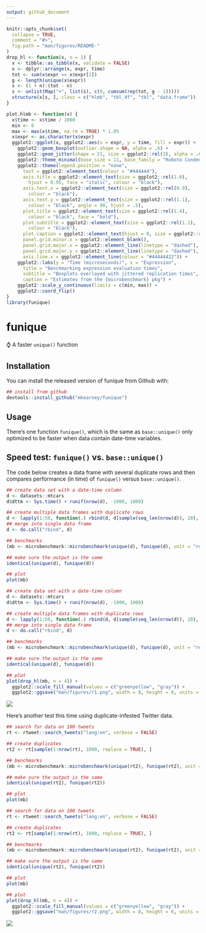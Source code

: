 ```yaml
---
output: github_document
---
```


<!-- README.md is generated from README.Rmd. Please edit that file -->

```r
knitr::opts_chunk$set(
  collapse = TRUE,
  comment = "#>",
  fig.path = "man/figures/README-"
)
drop_hl <- function(x, n = 1) {
  x <- tibble::as_tibble(x, validate = FALSE)
  x <- dplyr::arrange(x, expr, time)
  tot <- sum(x$expr == x$expr[1])
  g <- length(unique(x$expr))
  s <- (1 + n):(tot - n)
  s <- unlist(Map("+", list(s), c(0, cumsum(rep(tot, g - 1)))))
  structure(x[s, ], class = c("hlmb", "tbl_df", "tbl", "data.frame"))
}

plot.hlmb <- function(x) {
  x$time <- x$time / 1000
  min <- 0
  max <- max(x$time, na.rm = TRUE) * 1.05
  x$expr <- as.character(x$expr)
  ggplot2::ggplot(x, ggplot2::aes(x = expr, y = time, fill = expr)) +
    ggplot2::geom_boxplot(outlier.shape = NA, alpha = .6) +
    ggplot2::geom_jitter(shape = 21, size = ggplot2::rel(3), alpha = .6) +
    ggplot2::theme_minimal(base_size = 11, base_family = "Roboto Condensed") +
    ggplot2::theme(legend.position = "none",
      text = ggplot2::element_text(colour = "#444444"),
      axis.title = ggplot2::element_text(size = ggplot2::rel(1.0),
        hjust = 0.95, face = "italic", colour = "black"),
      axis.text.x = ggplot2::element_text(size = ggplot2::rel(0.9),
        colour = "black"),
      axis.text.y = ggplot2::element_text(size = ggplot2::rel(1.1),
        colour = "black", angle = 90, hjust = .5),
      plot.title = ggplot2::element_text(size = ggplot2::rel(1.4),
        colour = "black", face = "bold"),
      plot.subtitle = ggplot2::element_text(size = ggplot2::rel(1.1),
        colour = "black"),
      plot.caption = ggplot2::element_text(hjust = 0, size = ggplot2::rel(.95)),
      panel.grid.minor.x = ggplot2::element_blank(),
      panel.grid.major.x = ggplot2::element_line(linetype = "dashed"),
      panel.grid.major.y = ggplot2::element_line(linetype = "dashed"),
      axis.line.x = ggplot2::element_line(colour = "#44444422")) +
    ggplot2::labs(y = "Time (microseconds)", x = "Expression",
      title = "Benchmarking expression evaluation times",
      subtitle = "Boxplots overlayed with jittered replication times",
      caption = "Estimates from the {microbenchmark} pkg") +
    ggplot2::scale_y_continuous(limits = c(min, max)) +
    ggplot2::coord_flip()
}
library(funique)
```
# funique

⌚️ A faster `unique()` function

## Installation

You can install the released version of funique from Github with:

``` r
## install from github
devtools::install_github("mkearney/funique")
```

## Usage

There's one function `funique()`, which is the same as `base::unique()` only optimized to be faster when data contain date-time variables.

## Speed test: `funique()` vs. `base::unique()`

The code below creates a data frame with several duplicate rows and then compares performance (in time) of `funique()` versus `base::unique()`.

```r
## create data set with a date-time column
d <- datasets::mtcars
d$dttm <- Sys.time() + runif(nrow(d), -1000, 1000)

## create multiple data frames with duplicate rows
d <- lapply(1:50, function(.) rbind(d, d[sample(seq_len(nrow(d)), 20), ]))
## merge into single data frame
d <- do.call("rbind", d)

## benchmarks
(mb <- microbenchmark::microbenchmark(unique(d), funique(d), unit = "relative"))

## make sure the output is the same
identical(unique(d), funique(d))

## plot
plot(mb)
```

```r
## create data set with a date-time column
d <- datasets::mtcars
d$dttm <- Sys.time() + runif(nrow(d), -1000, 1000)

## create multiple data frames with duplicate rows
d <- lapply(1:50, function(.) rbind(d, d[sample(seq_len(nrow(d)), 20), ]))
## merge into single data frame
d <- do.call("rbind", d)

## benchmarks
(mb <- microbenchmark::microbenchmark(unique(d), funique(d), unit = "relative"))

## make sure the output is the same
identical(unique(d), funique(d))

## plot
plot(drop_hl(mb, n = 4)) + 
  ggplot2::scale_fill_manual(values = c("greenyellow", "gray")) + 
  ggplot2::ggsave("man/figures/r1.png", width = 8, height = 6, units = "in")
```

<p align="center"> <img src="man/figures/r1.png">

Here's another test this time using duplicate-infested Twitter data.

```r
## search for data on 100 tweets
rt <- rtweet::search_tweets("lang:en", verbose = FALSE)

## create duplicates
rt2 <- rt[sample(1:nrow(rt), 1000, replace = TRUE), ]

## benchmarks
(mb <- microbenchmark::microbenchmark(unique(rt2), funique(rt2), unit = "relative"))

## make sure the output is the same
identical(unique(rt2), funique(rt2))

## plot
plot(mb)
```


```r
## search for data on 100 tweets
rt <- rtweet::search_tweets("lang:en", verbose = FALSE)

## create duplicates
rt2 <- rt[sample(1:nrow(rt), 1000, replace = TRUE), ]

## benchmarks
(mb <- microbenchmark::microbenchmark(unique(rt2), funique(rt2), unit = "relative"))

## make sure the output is the same
identical(unique(rt2), funique(rt2))

## plot
plot(mb)

## plot
plot(drop_hl(mb, n = 4)) + 
  ggplot2::scale_fill_manual(values = c("greenyellow", "gray")) + 
  ggplot2::ggsave("man/figures/r2.png", width = 8, height = 6, units = "in")
```

<p align="center"> <img src="man/figures/r2.png">
